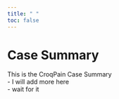 ```yaml
---
title: " "
toc: false
---
```


# Case Summary

This is the CroqPain Case Summary
<br>
- I will add more here
<br>
- wait for it